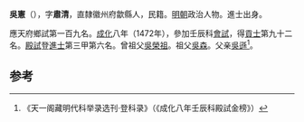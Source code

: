 '''吳憲'''（{{bd|1436年||？}}），字'''肅清'''，直隸徽州府歙縣人，民籍。[[明朝|明朝]]政治人物。進士出身。

應天府鄉試第一百九名。[[成化|成化]]八年（1472年），參加壬辰科[[會試|會試]]，得[[貢士|貢士]]第九十二名。[[殿試|殿試]]登[[進士|進士]]第三甲第六名。曾祖父[[吳榮祖|吳榮祖]]。祖父[[吳森|吳森]]。父亲[[吳遜|吳遜]]<ref>《天一阁藏明代科举录选刊·登科录》（《成化八年壬辰科殿試金榜》）</ref>。

==参考==
{{reflist}}
{{明朝人物小作品}}
{{成化八年壬辰科殿試金榜}}